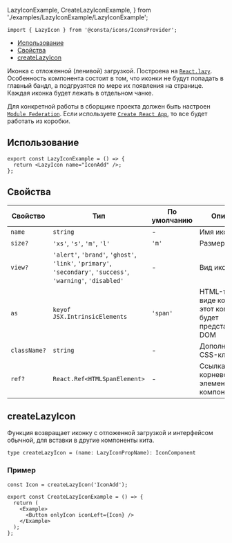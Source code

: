   LazyIconExample,
  CreateLazyIconExample,
} from './examples/LazyIconExample/LazyIconExample';

```tsx
import { LazyIcon } from '@consta/icons/IconsProvider';
```

<MdxMenu>

- [Использование](#использование)
- [Свойства](#свойства)
- [createLazyIcon](#createLazyIcon)

</MdxMenu>

Иконка с отложенной (ленивой) загрузкой. Построена на [`React.lazy`](https://react.dev/reference/react/lazy). Особенность компонента состоит в том, что иконки не будут попадать в главный бандл, а подгрузятся по мере их появления на странице. Каждая иконка будет лежать в отдельном чанке.

<MdxInformer status="warning">

Для конкретной работы в сборщике проекта должен быть настроен [`Module Federation`](https://webpack.js.org/concepts/module-federation/). Если используете [`Create React App`](https://create-react-app.dev/docs/getting-started), то все будет работать из коробки.

</MdxInformer>

## Использование

```tsx
export const LazyIconExample = () => {
  return <LazyIcon name="IconAdd" />;
};
```

<LazyIconExample />

## Свойства

| Свойство     | Тип                                                                                                           | По умолчанию | Описание                                                         |
| ------------ | ------------------------------------------------------------------------------------------------------------- | ------------ | ---------------------------------------------------------------- |
| `name`       | `string`                                                                                                      | -            | Имя иконки                                                       |
| `size?`      | `'xs'`, `'s'`, `'m'`, `'l'`                                                                                   | `'m'`        | Размер                                                           |
| `view?`      | `'alert'`, `'brand'`, `'ghost'`, `'link'`, `'primary'`, `'secondary'`, `'success'`, `'warning'`, `'disabled'` | -            | Вид иконки                                                       |
| `as`         | `keyof JSX.IntrinsicElements`                                                                                 | `'span'`     | HTML-тег, в виде которого этот компонент будет представлен в DOM |
| `className?` | `string`                                                                                                      | -            | Дополнительный CSS-класс                                         |
| `ref?`       | `React.Ref<HTMLSpanElement>`                                                                                  | -            | Ссылка на корневой DOM-элемент компонента                        |

## createLazyIcon

Функция возвращает иконку с отложенной загрузкой и интерфейсом обычной,
для вставки в другие компоненты кита.

```tsx
type createLazyIcon = (name: LazyIconPropName): IconComponent
```

### Пример

```tsx
const Icon = createLazyIcon('IconAdd');

export const CreateLazyIconExample = () => {
  return (
    <Example>
      <Button onlyIcon iconLeft={Icon} />
    </Example>
  );
};
```

<CreateLazyIconExample />
